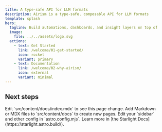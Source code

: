 ```yaml
---
title: A type-safe API for LLM formats
description: Airism is a type-safe, composable API for LLM formats
template: splash
hero:
  tagline: Build automations, dashboards, and insight layers on top of your AI workflow
  image:
    file: ../../assets/logo.svg
  actions:
    - text: Get Started
      link: /welcome/01-get-started/
      icon: rocket
      variant: primary
    - text: Documentation
      link: /welcome/02-why-airism/
      icon: external
      variant: minimal
---
```



## Next steps

<CardGrid>
	<Card title="Update content" icon="pencil">
		Edit `src/content/docs/index.mdx` to see this page change.
	</Card>
	<Card title="Add new content" icon="add-document">
		Add Markdown or MDX files to `src/content/docs` to create new pages.
	</Card>
	<Card title="Configure your site" icon="setting">
		Edit your `sidebar` and other config in `astro.config.mjs`.
	</Card>
	<Card title="Read the docs" icon="open-book">
		Learn more in [the Starlight Docs](https://starlight.astro.build/).
	</Card>
</CardGrid>
